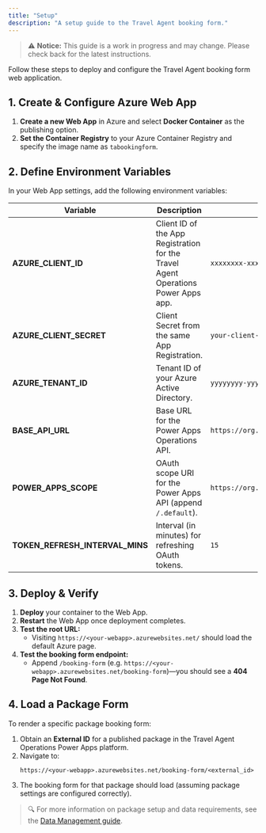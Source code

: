 ```yaml
---
title: "Setup"
description: "A setup guide to the Travel Agent booking form."
---
```


> ⚠️ **Notice:** This guide is a work in progress and may change. Please check back for the latest instructions.

Follow these steps to deploy and configure the Travel Agent booking form web application.

## 1. Create & Configure Azure Web App

1. **Create a new Web App** in Azure and select **Docker Container** as the publishing option.
2. **Set the Container Registry** to your Azure Container Registry and specify the image name as `tabookingform`.

## 2. Define Environment Variables

In your Web App settings, add the following environment variables:

| Variable                    | Description                                                                                                        | Example                                                      |
| --------------------------- | ------------------------------------------------------------------------------------------------------------------ | ------------------------------------------------------------ |
| **AZURE_CLIENT_ID**         | Client ID of the App Registration for the Travel Agent Operations Power Apps app.                                  | `xxxxxxxx-xxxx-xxxx-xxxx-xxxxxxxxxxxx`                      |
| **AZURE_CLIENT_SECRET**     | Client Secret from the same App Registration.                                                                      | `your-client-secret-value`                                   |
| **AZURE_TENANT_ID**         | Tenant ID of your Azure Active Directory.                                                                          | `yyyyyyyy-yyyy-yyyy-yyyy-yyyyyyyyyyyy`                      |
| **BASE_API_URL**            | Base URL for the Power Apps Operations API.                                                                        | `https://org.crm4.dynamics.com/api/data/v9.2`               |
| **POWER_APPS_SCOPE**        | OAuth scope URI for the Power Apps API (append `/.default`).                                                       | `https://org.crm4.dynamics.com/.default`                    |
| **TOKEN_REFRESH_INTERVAL_MINS** | Interval (in minutes) for refreshing OAuth tokens.                                                             | `15`                                                         |

## 3. Deploy & Verify

1. **Deploy** your container to the Web App.
2. **Restart** the Web App once deployment completes.
3. **Test the root URL:**
   - Visiting `https://<your-webapp>.azurewebsites.net/` should load the default Azure page.
4. **Test the booking form endpoint:**
   - Append `/booking-form` (e.g. `https://<your-webapp>.azurewebsites.net/booking-form`)—you should see a **404 Page Not Found**.

## 4. Load a Package Form

To render a specific package booking form:

1. Obtain an **External ID** for a published package in the Travel Agent Operations Power Apps platform.
2. Navigate to:
   ```
   https://<your-webapp>.azurewebsites.net/booking-form/<external_id>
   ```
3. The booking form for that package should load (assuming package settings are configured correctly).

> 🔍 For more information on package setup and data requirements, see the [Data Management guide](/docs/travel-agent/data-management).